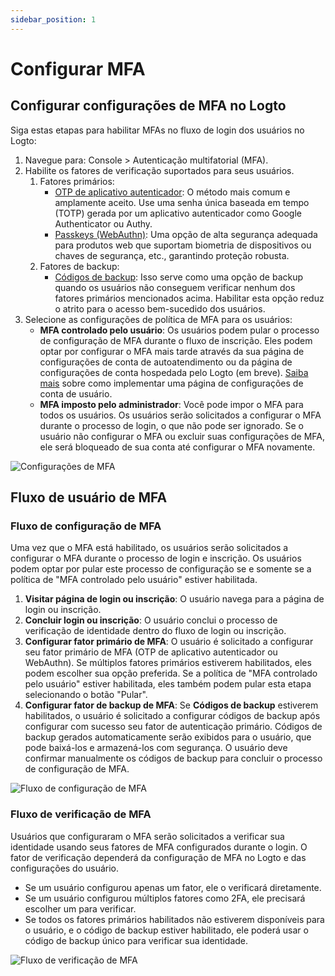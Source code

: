 ```yaml
---
sidebar_position: 1
---
```


# Configurar MFA

## Configurar configurações de MFA no Logto

Siga estas etapas para habilitar MFAs no fluxo de login dos usuários no Logto:

1. Navegue para: <CloudLink to="/mfa">Console > Autenticação multifatorial (MFA)</CloudLink>.
2. Habilite os fatores de verificação suportados para seus usuários.
   1. Fatores primários:
      - [OTP de aplicativo autenticador](/end-user-flows/mfa/authenticator-app-otp): O método mais comum e amplamente aceito. Use uma senha única baseada em tempo (TOTP) gerada por um aplicativo autenticador como Google Authenticator ou Authy.
      - [Passkeys (WebAuthn)](/end-user-flows/mfa/webauthn): Uma opção de alta segurança adequada para produtos web que suportam biometria de dispositivos ou chaves de segurança, etc., garantindo proteção robusta.
   2. Fatores de backup:
      - [Códigos de backup](/end-user-flows/mfa/backup-codes): Isso serve como uma opção de backup quando os usuários não conseguem verificar nenhum dos fatores primários mencionados acima. Habilitar esta opção reduz o atrito para o acesso bem-sucedido dos usuários.
3. Selecione as configurações de política de MFA para os usuários:
   - **MFA controlado pelo usuário**: Os usuários podem pular o processo de configuração de MFA durante o fluxo de inscrição. Eles podem optar por configurar o MFA mais tarde através da sua página de configurações de conta de autoatendimento ou da página de configurações de conta hospedada pelo Logto (em breve). [Saiba mais](/end-user-flows/account-settings/) sobre como implementar uma página de configurações de conta de usuário.
   - **MFA imposto pelo administrador**: Você pode impor o MFA para todos os usuários. Os usuários serão solicitados a configurar o MFA durante o processo de login, o que não pode ser ignorado. Se o usuário não configurar o MFA ou excluir suas configurações de MFA, ele será bloqueado de sua conta até configurar o MFA novamente.

![Configurações de MFA](./assets/configure-mfa.png)

## Fluxo de usuário de MFA

### Fluxo de configuração de MFA

Uma vez que o MFA está habilitado, os usuários serão solicitados a configurar o MFA durante o processo de login e inscrição. Os usuários podem optar por pular este processo de configuração se e somente se a política de "MFA controlado pelo usuário" estiver habilitada.

1. **Visitar página de login ou inscrição**: O usuário navega para a página de login ou inscrição.
2. **Concluir login ou inscrição**: O usuário conclui o processo de verificação de identidade dentro do fluxo de login ou inscrição.
3. **Configurar fator primário de MFA**: O usuário é solicitado a configurar seu fator primário de MFA (OTP de aplicativo autenticador ou WebAuthn). Se múltiplos fatores primários estiverem habilitados, eles podem escolher sua opção preferida. Se a política de "MFA controlado pelo usuário" estiver habilitada, eles também podem pular esta etapa selecionando o botão "Pular".
4. **Configurar fator de backup de MFA**: Se **Códigos de backup** estiverem habilitados, o usuário é solicitado a configurar códigos de backup após configurar com sucesso seu fator de autenticação primário. Códigos de backup gerados automaticamente serão exibidos para o usuário, que pode baixá-los e armazená-los com segurança. O usuário deve confirmar manualmente os códigos de backup para concluir o processo de configuração de MFA.

![Fluxo de configuração de MFA](./assets/link-mfa.png)

### Fluxo de verificação de MFA

Usuários que configuraram o MFA serão solicitados a verificar sua identidade usando seus fatores de MFA configurados durante o login. O fator de verificação dependerá da configuração de MFA no Logto e das configurações do usuário.

- Se um usuário configurou apenas um fator, ele o verificará diretamente.
- Se um usuário configurou múltiplos fatores como 2FA, ele precisará escolher um para verificar.
- Se todos os fatores primários habilitados não estiverem disponíveis para o usuário, e o código de backup estiver habilitado, ele poderá usar o código de backup único para verificar sua identidade.

![Fluxo de verificação de MFA](./assets/verify-mfa.png)
